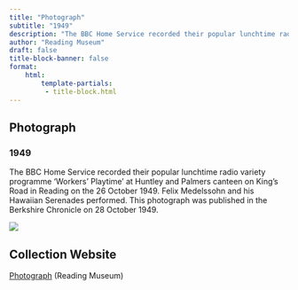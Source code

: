 ```yaml
---
title: "Photograph"
subtitle: "1949"
description: "The BBC Home Service recorded their popular lunchtime radio variety programme 'Workers' Playtime' at Huntley and Palmers canteen on King's Road in Reading on the 26 October 1949. Felix Medelssohn and his Hawaiian Serenades performed. This photograph was published in the Berkshire Chronicle on 28 October 1949."
author: "Reading Museum"
draft: false
title-block-banner: false
format:
    html:
        template-partials:
         - title-block.html
---
```

## Photograph
### 1949
The BBC Home Service recorded their popular lunchtime radio variety programme 'Workers' Playtime' at Huntley and Palmers canteen on King's Road in Reading on the 26 October 1949. Felix Medelssohn and his Hawaiian Serenades performed. This photograph was published in the Berkshire Chronicle on 28 October 1949.

::: {.column-margin}
<img src="/full/400,/0/default.jpg">

:::

## Collection Website
<a href=""/>Photograph</a> (Reading Museum)
